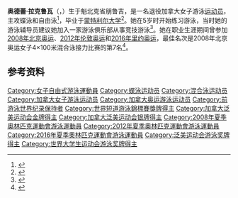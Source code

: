 {{NoteTA|G1=Aquatics}}
{{Infobox swimmer
| name           = 奥德蕾·拉克鲁瓦
| image          = Rowdy Gaines interviews Audrey Lacroix (8982590925).jpg
| image_size     = <!-- Only for images narrower than 220 pixels -->
| alt            =
| caption        = 
| fullname       = 奥德蕾·拉克鲁瓦
| nicknames      = 
| national_team  = {{CAN}}
| strokes        = [[蝶泳|蝶泳]]、[[自由泳|自由泳]]
| club           = Piscines du Parc Olympique
| collegeteam    = 
| birth_date     = {{Birth date and age|1983|11|17|mf=y}}
| birth_place    = {{CAN}}[[魁北克省|魁北克省]][[朋鲁吉|朋鲁吉]]
| death_date     =
| death_place    =
| height         = {{convert|1.63|m|ftin|abbr=on}}
| weight         = {{convert|53|kg|lb|abbr=on}}
| medaltemplates =
{{MedalSport|女子[[游泳|游泳]]}}
{{MedalCountry|{{CAN}}}}
{{MedalCompetition|[[世界短池游泳锦标赛|世界短池游泳锦标赛]]}}
{{MedalBronze|[[2004年世界短道游泳錦標賽|2004 印第安纳波利斯]]|200米蝶泳}}
{{MedalCompetition|[[泛美运动会|泛美运动会]]}}
{{MedalGold|[[2003年泛美运动会|2003 圣多明戈]]|200米蝶泳}}
{{MedalGold|[[2015年泛美运动会|2015 多伦多]]|[[2015年泛美运动会游泳比赛|200米蝶泳]]}}
{{MedalSilver|2003 圣多明戈|100米蝶泳}}
{{MedalSilver|2003 圣多明戈|4×100米自由泳接力}}
{{MedalSilver|2003 圣多明戈|4×100米混合泳接力}}
{{MedalCompetition|[[英联邦运动会|英联邦运动会]]}}
{{MedalGold|[[2014年英联邦运动会|2014 格拉斯哥]]|200米蝶泳}}
{{MedalSilver|[[2010年英联邦运动会|2010 德里]]|200米蝶泳}}
{{MedalBronze|[[2006年英联邦运动会|2006 墨尔本]]|100米蝶泳}}
{{MedalBronze|2010 德里|4×100米混合泳接力}}
{{MedalBronze|2014 格拉斯哥|4×100米混合泳接力}}
{{MedalCompetition|[[夏季世界大学生运动会|夏季世界大学生运动会]]}}
{{MedalGold|[[2007年夏季世界大学生运动会|2007 曼谷]]|200米蝶泳}}
}}

'''奥德蕾·拉克鲁瓦'''（{{lang|en|Audrey Lacroix}}，{{bd|1983年|11月17日||}}）生于魁北克省朋鲁吉，是一名退役加拿大女子游泳[[运动员|运动员]]，主攻蝶泳和自由泳<ref>{{cite web|url=https://olympic.ca/team-canada/audrey-lacroix/|title=Audery Lacroix|work=[[加拿大奥林匹克委员会|Canadian Olympic Comittee]]|accessdate=2020-07-18|archiveurl=https://web.archive.org/web/20190627201908/https://olympic.ca/team-canada/audrey-lacroix/|archivedate=2019-06-27|language=en|dead-url=no}}</ref>，毕业于[[蒙特利尔大学|蒙特利尔大学]]<ref>{{cite web|url=https://www.swimming.ca/en/swimmer/audrey-lacroix/|title=Audrey Lacroix|work=Swimming Canada|accessdate=2020-07-18|archiveurl=https://web.archive.org/web/20180118182311/https://www.swimming.ca/en/swimmer/audrey-lacroix/|archivedate=2018-01-18|language=en|dead-url=no}}</ref>。她在5岁时开始练习游泳，当时她的游泳辅导员建议她加入一家游泳俱乐部从事竞技游泳<ref>{{cite web|url=http://www.fina.org/athletes/audrey-lacroix|title=Audery Lacroix|work=[[国际游泳联合会|FINA]]|accessdate=2020-07-18|archiveurl=https://archive.today/20200718030833/http://www.fina.org/athletes/audrey-lacroix|archivedate=2020-07-18|language=en|dead-url=no}}</ref>。她在职业生涯期间曾参加[[2008年夏季奥林匹克运动会|2008年北京奥运]]、[[2012年夏季奥林匹克运动会|2012年伦敦奥运]]和[[2016年夏季奥林匹克运动会|2016年里约奥运]]，最佳名次是2008年北京奥运女子4×100米混合泳接力比赛的第7名<ref>{{cite web|url=https://www.sports-reference.com/olympics/athletes/la/audrey-lacroix-1.html|title=Audery Lacroix|work=Sport Reference|accessdate=2020-07-18|archiveurl=https://web.archive.org/web/20200418051230/https://www.sports-reference.com/olympics/athletes/la/audrey-lacroix-1.html|archivedate=2020-04-18|language=en|dead-url=yes}}</ref>。

==参考资料==
{{Reflist}}

{{DEFAULTSORT:Lacroix, Audrey}}
[[Category:女子自由式游泳運動員|Category:女子自由式游泳運動員]]
[[Category:蝶泳运动员|Category:蝶泳运动员]]
[[Category:混合泳运动员|Category:混合泳运动员]]
[[Category:加拿大女子游泳运动员|Category:加拿大女子游泳运动员]]
[[Category:加拿大奥运游泳运动员|Category:加拿大奥运游泳运动员]]
[[Category:前游泳世界纪录保持者|Category:前游泳世界纪录保持者]]
[[Category:世界短道游泳錦標賽獎牌得主|Category:世界短道游泳錦標賽獎牌得主]]
[[Category:加拿大泛美运动会金牌得主|Category:加拿大泛美运动会金牌得主]]
[[Category:加拿大泛美运动会银牌得主|Category:加拿大泛美运动会银牌得主]]
[[Category:2008年夏季奧林匹克運動會游泳運動員|Category:2008年夏季奧林匹克運動會游泳運動員]]
[[Category:2012年夏季奧林匹克運動會游泳運動員|Category:2012年夏季奧林匹克運動會游泳運動員]]
[[Category:2016年夏季奧林匹克運動會游泳運動員|Category:2016年夏季奧林匹克運動會游泳運動員]]
[[Category:泛美运动会游泳奖牌得主|Category:泛美运动会游泳奖牌得主]]
[[Category:世界大学生运动会游泳奖牌得主|Category:世界大学生运动会游泳奖牌得主]]